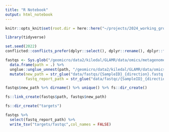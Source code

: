 ```yaml
---
title: "R Notebook"
output: html_notebook
---
```


```r
knitr::opts_knit$set(root.dir = here::here("~/projects/2024_working_group/"))

library(tidyverse)

set.seed(2022)
conflicted::conflicts_prefer(dplyr::select(), dplyr::rename(), dplyr::filter())
```

```r
fastqs <- Sys.glob("/geomicro/data2/kiledal/GLAMR/data/omics/metagenomes/samp_447/reads/raw_*_reads.fastq.gz") %>% 
  data.frame(path = .) %>% 
  unglue::unglue_unnest(path, "/geomicro/data2/kiledal/GLAMR/data/omics/metagenomes/{SampleID}/reads/raw_{direction}_reads.fastq.gz", remove = FALSE) %>% 
  mutate(new_path = str_glue("data/fastqs/{SampleID}_{direction}.fastq.gz"),
         fastq_report_path = str_glue("data/fastqc/{SampleID}_{direction}.html"))

fastqs$new_path %>% dirname() %>% unique() %>% fs::dir_create()

fs::link_create(fastqs$path, fastqs$new_path)

fs::dir_create("targets")

fastqs %>% 
  select(fastq_report_path) %>% 
  write_tsv("targets/fastqc",col_names = FALSE)
  
```

